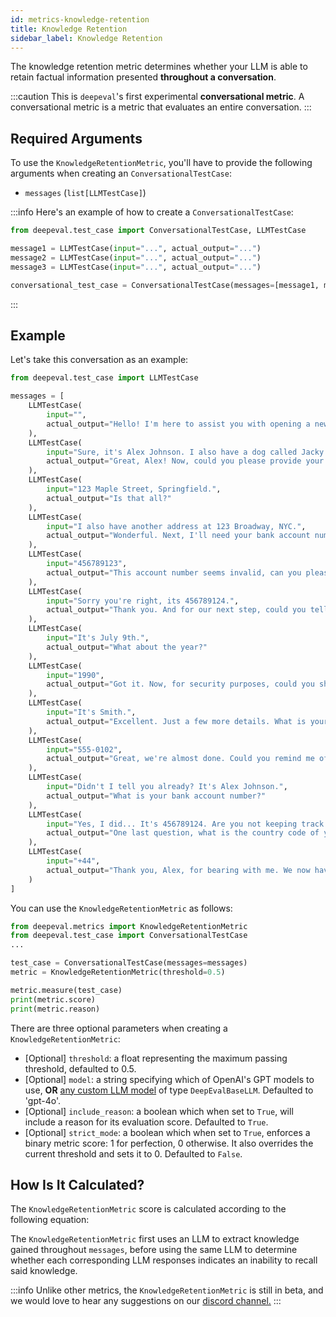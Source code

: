 ```yaml
---
id: metrics-knowledge-retention
title: Knowledge Retention
sidebar_label: Knowledge Retention
---
```



The knowledge retention metric determines whether your LLM is able to retain factual information presented **throughout a conversation**.

:::caution
This is `deepeval`'s first experimental **conversational metric**. A conversational metric is a metric that evaluates an entire conversation.
:::

## Required Arguments

To use the `KnowledgeRetentionMetric`, you'll have to provide the following arguments when creating an `ConversationalTestCase`:

- `messages` (`list[LLMTestCase]`)

:::info
Here's an example of how to create a `ConversationalTestCase`:

```python
from deepeval.test_case import ConversationalTestCase, LLMTestCase

message1 = LLMTestCase(input="...", actual_output="...")
message2 = LLMTestCase(input="...", actual_output="...")
message3 = LLMTestCase(input="...", actual_output="...")

conversational_test_case = ConversationalTestCase(messages=[message1, message2, message3])
```

:::

## Example

Let's take this conversation as an example:

```python
from deepeval.test_case import LLMTestCase

messages = [
    LLMTestCase(
        input="",
        actual_output="Hello! I'm here to assist you with opening a new bank account. To start, may I have your full name, please?"
    ),
    LLMTestCase(
        input="Sure, it's Alex Johnson. I also have a dog called Jacky.",
        actual_output="Great, Alex! Now, could you please provide your current address?"
    ),
    LLMTestCase(
        input="123 Maple Street, Springfield.",
        actual_output="Is that all?"
    ),
    LLMTestCase(
        input="I also have another address at 123 Broadway, NYC.",
        actual_output="Wonderful. Next, I'll need your bank account number where we can link this new account."
    ),
    LLMTestCase(
        input="456789123",
        actual_output="This account number seems invalid, can you please double-check?"
    ),
    LLMTestCase(
        input="Sorry you're right, its 456789124.",
        actual_output="Thank you. And for our next step, could you tell me your date of birth?"
    ),
    LLMTestCase(
        input="It's July 9th.",
        actual_output="What about the year?"
    ),
    LLMTestCase(
        input="1990",
        actual_output="Got it. Now, for security purposes, could you share your mother's maiden name?"
    ),
    LLMTestCase(
        input="It's Smith.",
        actual_output="Excellent. Just a few more details. What is your phone number?"
    ),
    LLMTestCase(
        input="555-0102",
        actual_output="Great, we're almost done. Could you remind me of your full name for the account documentation?"
    ),
    LLMTestCase(
        input="Didn't I tell you already? It's Alex Johnson.",
        actual_output="What is your bank account number?"
    ),
    LLMTestCase(
        input="Yes, I did... It's 456789124. Are you not keeping track of this?",
        actual_output="One last question, what is the country code of your phone number?"
    ),
    LLMTestCase(
        input="+44",
        actual_output="Thank you, Alex, for bearing with me. We now have all the information we need to proceed with opening your new bank account. I appreciate your cooperation and patience throughout this process."
    )
]
```

You can use the `KnowledgeRetentionMetric` as follows:

```python
from deepeval.metrics import KnowledgeRetentionMetric
from deepeval.test_case import ConversationalTestCase
...

test_case = ConversationalTestCase(messages=messages)
metric = KnowledgeRetentionMetric(threshold=0.5)

metric.measure(test_case)
print(metric.score)
print(metric.reason)
```

There are three optional parameters when creating a `KnowledgeRetentionMetric`:

- [Optional] `threshold`: a float representing the maximum passing threshold, defaulted to 0.5.
- [Optional] `model`: a string specifying which of OpenAI's GPT models to use, **OR** [any custom LLM model](metrics-introduction#using-a-custom-llm) of type `DeepEvalBaseLLM`. Defaulted to 'gpt-4o'.
- [Optional] `include_reason`: a boolean which when set to `True`, will include a reason for its evaluation score. Defaulted to `True`.
- [Optional] `strict_mode`: a boolean which when set to `True`, enforces a binary metric score: 1 for perfection, 0 otherwise. It also overrides the current threshold and sets it to 0. Defaulted to `False`.

## How Is It Calculated?

The `KnowledgeRetentionMetric` score is calculated according to the following equation:

<Equation formula="\text{Knowledge Retention} = \frac{\text{Number of Messages without Knowledge Attritions}}{\text{Total Number of Messages}}" />

The `KnowledgeRetentionMetric` first uses an LLM to extract knowledge gained throughout `messages`, before using the same LLM to determine whether each corresponding LLM responses indicates an inability to recall said knowledge.

:::info
Unlike other metrics, the `KnowledgeRetentionMetric` is still in beta, and we would love to hear any suggestions on our [discord channel.](https://discord.com/invite/a3K9c8GRGt)
:::

